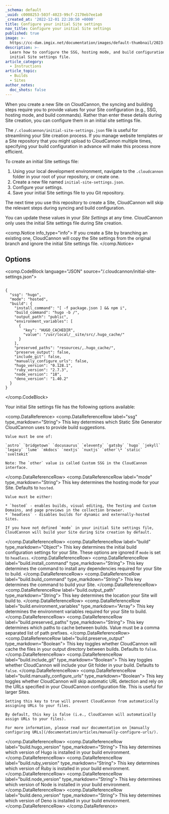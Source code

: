 ```yaml
---
_schema: default
_uuid: c0008253-503f-4023-99cf-2170eb7ee1a0
_created_at: '2022-12-01 22:20:50 +0000'
title: Configure your initial Site settings
nav_title: Configure your initial Site settings
published: true
image: >-
  https://cc-dam.imgix.net/documentation/images/default-thumbnail/2023-Q4/CloudCannon-Documentation-Thumbnail.png
description: >-
  Learn how to configure the SSG, hosting mode, and build configuration in an
  initial Site settings file.
article_category:
  - Instructions
article_topic:
  - Builds
  - Sites
author_notes:
  doc_shots: false
---
```

When you create a new Site on CloudCannon, the syncing and building steps require you to provide values for your Site configuration (e.g., SSG, hosting mode, and build commands). Rather than enter these details during Site creation, you can configure them in an initial site settings file.

The `/.cloudcannon/initial-site-settings.json` file is useful for streamlining your Site creation process. If you manage website templates or a Site repository that you might upload to CloudCannon multiple times, specifying your build configuration in advance will make this process more efficient.

To create an initial Site settings file:

1. Using your local development environment, navigate to the `.cloudcannon` folder in your root of your repository, or create one.
2. Create a new file named `initial-site-settings.json`.
3. Configure your settings.
4. Save your initial Site settings file to you Git repository.

The next time you use this repository to create a Site, CloudCannon will skip the relevant steps during syncing and build configuration.

You can update these values in your *Site Settings* at any time. CloudCannon only uses the initial Site settings file during Site creation.

<comp.Notice info_type="info">
  If you create a Site by branching an existing one, CloudCannon will copy the Site settings from the original branch and ignore the initial Site settings file.
</comp.Notice>

## Options

<comp.CodeBlock language="JSON" source="/.cloudcannon/initial-site-settings.json">
``````````

{
  "ssg": "hugo",
  "mode": "hosted",
  "build": {
    "install_command": "[ -f package.json ] && npm i",
    "build_command": "hugo -b /",
    "output_path": "public",
    "environment_variables": [
      {
        "key": "HUGO_CACHEDIR",
        "value": "/usr/local/__site/src/.hugo_cache/"
      }
    ],
    "preserved_paths": "resources/,.hugo_cache/",
    "preserve_output": false,
    "include_git": false,
    "manually_configure_urls": false,
    "hugo_version": "0.128.1",
    "ruby_version": "2.7.3",
    "node_version": "18",
    "deno_version": "1.40.2"
  }
}

``````````
</comp.CodeBlock>

Your initial Site settings file has the following options available:

<comp.DataReference>
  <comp.DataReferenceRow label="ssg" type_markdown="String">
    This key determines which Static Site Generator CloudCannon uses to provide build suggestions.

    Value must be one of:

    `astro` `bridgetown` `docusaurus` `eleventy` `gatsby` `hugo` `jekyll` `legacy` `lume` `mkdocs` `nextjs` `nuxtjs` `other`\* `static` `sveltekit`

    Note: The `other` value is called Custom SSG in the CloudCannon interface.
  </comp.DataReferenceRow>
  <comp.DataReferenceRow label="mode" type_markdown="String">
    This key determines the hosting mode for your Site. Defaults to `hosted`.

    Value must be either:

    * `hosted` - enables builds, visual editing, the Testing and Custom Domains, and page previews in the collection browser.
    * `headless` - disables builds for dynamic and externally-hosted Sites.

    If you have not defined `mode` in your initial Site settings file, CloudCannon will build your Site during Site creation by default.
  </comp.DataReferenceRow>
  <comp.DataReferenceRow label="build" type_markdown="Object">
    This key determines the initial build configuration settings for your Site. These options are ignored if `mode` is set to `headless`.
  </comp.DataReferenceRow>
  <comp.DataReferenceRow label="build.install_command" type_markdown="String">
    This key determines the command to install any dependencies required for your Site to build.
  </comp.DataReferenceRow>
  <comp.DataReferenceRow label="build.build_command" type_markdown="String">
    This key determines the command to build your Site.
  </comp.DataReferenceRow>
  <comp.DataReferenceRow label="build.output_path" type_markdown="String">
    This key determines the location your Site will build to.
  </comp.DataReferenceRow>
  <comp.DataReferenceRow label="build.environment_variables" type_markdown="Array">
    This key determines the environment variables required for your Site to build.
  </comp.DataReferenceRow>
  <comp.DataReferenceRow label="build.preserved_paths" type_markdown="String">
    This key determines which paths to cache between builds. Value must be a comma separated list of path prefixes.
  </comp.DataReferenceRow>
  <comp.DataReferenceRow label="build.preserve_output" type_markdown="Boolean">
    This key toggles whether CloudCannon will cache the files in your output directory between builds. Defaults to `false`.
  </comp.DataReferenceRow>
  <comp.DataReferenceRow label="build.include_git" type_markdown="Boolean">
    This key toggles whether CloudCannon will include your Git folder in your build. Defaults to `false`.
  </comp.DataReferenceRow>
  <comp.DataReferenceRow label="build.manually_configure_urls" type_markdown="Boolean">
    This key toggles whether CloudCannon will skip automatic URL detection and rely on the URLs specified in your CloudCannon configuration file. This is useful for larger Sites.

    Setting this key to true will prevent CloudCannon from automatically assigning URLs to your files.

    By default, this key is false (i.e., CloudCannon will automatically assign URLs to your files).

    For more information, please read our documentation on [manually configuring URLs](/documentation/articles/manually-configure-urls/).
  </comp.DataReferenceRow>
  <comp.DataReferenceRow label="build.hugo_version" type_markdown="String">
    This key determines which version of Hugo is installed in your build environment.
  </comp.DataReferenceRow>
  <comp.DataReferenceRow label="build.ruby_version" type_markdown="String">
    This key determines which version of Ruby is installed in your build environment.
  </comp.DataReferenceRow>
  <comp.DataReferenceRow label="build.node_version" type_markdown="String">
    This key determines which version of Node is installed in your build environment.
  </comp.DataReferenceRow>
  <comp.DataReferenceRow label="build.deno_version" type_markdown="String">
    This key determines which version of Deno is installed in your build environment.
  </comp.DataReferenceRow>
</comp.DataReference>